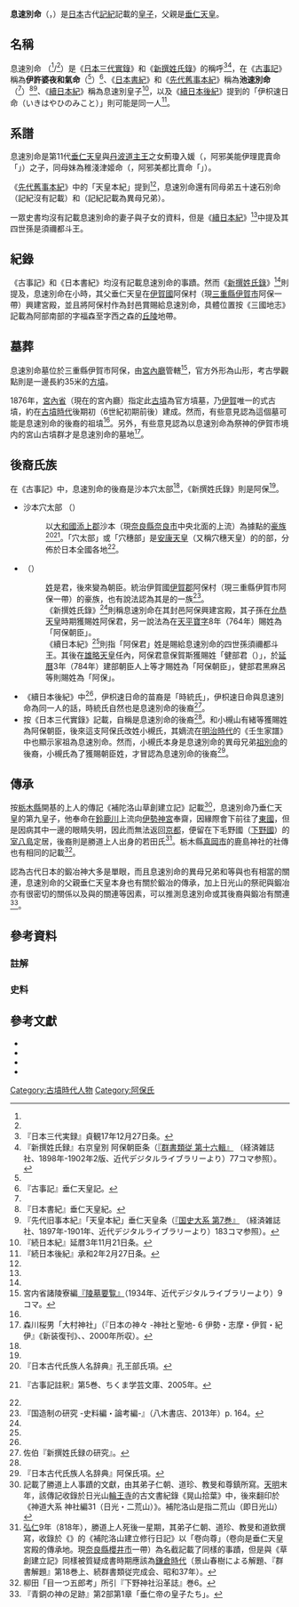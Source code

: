 {{東亞男性歷史人物
|名稱 = 息速別命
|身份 = 
|國家 = 日本
|時代 = [[古墳時代|古墳時代]]
|主君 = [[垂仁天皇|垂仁天皇]]
|屆數 =
|最高職務 = 
|前任 =
|繼任 = 
|圖片名稱 = Ikohayawakenomikoto-haka_haisho.JPG
|圖片大小 = 250px
|圖片說明 = 息速別命墓
|氏 = {{Link-ja|阿保氏|阿保氏}}遠祖
|姓 = 
|羅馬拼音 = Ikohayawakenomikoto或Okihayawakenomikoto
|假名 = {{lang|ja|いこはやわけのみこと}}<br />{{lang|ja|おきはやわけのみこと}}
|官職 = 
|位階 = 
|信仰 =
|出身地 =
|世系 = 
|初名 = 
|乳名 = <!--日本、朝鮮、琉球以外人物用-->
|幼名 = 
|別名 =
|法號 = 
|院號 = 
|其他名號 = 
|出生日期 = 
|出生地點 =
|逝世日期 =
|逝世地點 = 
|廟號 =
|諡號 =
|墓葬 = [[三重縣|三重縣]][[伊賀市|伊賀市]]阿保
|祠廟 =
|父親 = [[垂仁天皇|垂仁天皇]]
|嫡母 = [[狹穗姬命|狹穗姬命]]（[[彥坐王|彥坐王]]之女）→[[日葉酢媛命|日葉酢媛命]]（[[丹波道主命|丹波道主命]]之女）
|母親 = 薊瓊入媛（丹波道主命之女）
|繼父=
|繼母=
|養父=
|養母=
|猶父= <!--日本人用-->
|烏帽子親= 
|正室 = 
|妻 = 
|繼室 =
|側室 =
|正室之父 = 
|正室之嫡母 =
|正室之母 =
|妻之父 = 
|妻之嫡母 =
|妻之母 =
|繼室之父 =
|繼室之嫡母 =
|繼室之母 =
|兄弟 = {{Link-ja|譽津別命|誉津別命}}<br>{{Link-ja|五十瓊敷入彥命|五十瓊敷入彦命}}<br>[[景行天皇|景行天皇]]<br>稚城瓊入彥命<br>鐸石別命<br>袁那弁王<br>{{Link-ja|磐衝別命|磐衝別命}}<br>[[祖別命|祖別命]]<br>{{Link-ja|五十日足彥命|五十日足彦命}}<br>膽武別命<br>{{Link-ja|圓目王|円目王}}
|姊妹 = 大中姬命（《[[古事記|古事記]]》中稱為大中津日子命，乃男性）<br>[[倭姬命|倭姬命]]（初代{{Link-ja|齋宮|齋宮}}）<br>膽香足姬命<br>稚淺津姬命<br>兩道入姬命
|子 = 
|女 = 
|養子 = 
|養女 =
|猶子 = <!--日本人用-->
|婿養子 = <!--日本人用-->
|烏帽子子 = <!--日本人用-->
|繼子 =
|繼女 =
|其他親屬 = [[崇神天皇|崇神天皇]]（祖父）<br>[[日本武尊|日本武尊]]（侄子、妹夫）<br>[[仲哀天皇|仲哀天皇]]（外甥）<br>[[成務天皇|成務天皇]]（侄子）
|出身 = <!---此处指科举出身--->
|功名 = 
|經歷 = 
|著作 =
|注釋 =
}}

'''息速別命'''（{{jpn|j=息速別命|hg=いこはやわけのみこと<ref name="阿保"/>/おきはやわけのみこと<ref name="日本人名大辞典">[https://kotobank.jp/word/%E6%B1%A0%E9%80%9F%E5%88%A5%E5%91%BD-1052729#E3.83.87.E3.82.B8.E3.82.BF.E3.83.AB.E7.89.88.20.E6.97.A5.E6.9C.AC.E4.BA.BA.E5.90.8D.E5.A4.A7.E8.BE.9E.E5.85.B8.2BPlus 「池速別命」] {{Wayback|url=https://kotobank.jp/word/%E6%B1%A0%E9%80%9F%E5%88%A5%E5%91%BD-1052729#E3.83.87.E3.82.B8.E3.82.BF.E3.83.AB.E7.89.88.20.E6.97.A5.E6.9C.AC.E4.BA.BA.E5.90.8D.E5.A4.A7.E8.BE.9E.E5.85.B8.2BPlus |date=20190404144547 }}『デジタル版 日本人名大辞典+Plus』（朝日新聞社コトバンクより）。</ref>|rm=Ikohayawakenomikoto/Okihayawakenomikoto}}，{{bd|？||？||catIdx=Ikohayawakenomikoto}}）是[[日本|日本]]古代[[記紀|記紀]]記載的[[皇子|皇子]]，父親是[[垂仁天皇|垂仁天皇]]。

== 名稱 ==
息速別命 （{{lang|ja|いこはやわけのみこと}}<ref name="阿保"/>/{{lang|ja|おきはやわけのみこと}}<ref name="日本人名大辞典"/>）是《[[日本三代實錄|日本三代實錄]]》和《[[新撰姓氏錄|新撰姓氏錄]]》的稱呼<ref group="原" name="貞観">『日本三代実録』貞観17年12月27日条。</ref><ref group="原" name="阿保朝臣">『新撰姓氏録』右京皇別 阿保朝臣条（[http://kindai.ndl.go.jp/info:ndljp/pid/1879557/77 『群書類従 第十六輯』] {{Wayback|url=http://kindai.ndl.go.jp/info:ndljp/pid/1879557/77 |date=20160304134740 }}（経済雑誌社、1898年-1902年2版、近代デジタルライブラリーより）77コマ参照）。</ref>，在《[[古事記|古事記]]》稱為'''伊許婆夜和氣命'''（{{lang|ja|いこばやわけのみこと}}<ref name="日本人名大辞典"/>）<ref group="原" name="古事記">『古事記』垂仁天皇記。</ref>、《[[日本書紀|日本書紀]]》和《[[先代舊事本紀|先代舊事本紀]]》稱為'''池速別命''' （{{lang|ja|いけはやわけのみこと}}<ref name="日本人名大辞典"/>）<ref group="原" name="書紀">『日本書紀』垂仁天皇紀。</ref><ref group="原" name="天皇本紀">『先代旧事本紀』「天皇本紀」垂仁天皇条（[http://kindai.ndl.go.jp/info:ndljp/pid/991097/183 『国史大系 第7巻』] {{Wayback|url=http://kindai.ndl.go.jp/info:ndljp/pid/991097/183 |date=20160304133717 }}（経済雑誌社、1897年-1901年、近代デジタルライブラリーより）183コマ参照）。</ref>、《[[續日本紀|續日本紀]]》稱為息速別皇子<ref group="原" name="延暦">『続日本紀』延暦3年11月21日条。</ref>，以及《[[續日本後紀|續日本後紀]]》提到的「伊枳速日命（いきはやひのみこと）」則可能是同一人<ref group="原" name="承和">『続日本後紀』承和2年2月27日条。</ref>。

== 系譜 ==
{{Small|（名稱以《日本書紀》的稱呼為先，括號內的是《古事記》等的稱呼）}}

息速別命是第11代[[垂仁天皇|垂仁天皇]]與[[丹波道主王|丹波道主王]]之女薊瓊入媛（{{lang|ja|あざみにいりひめ}}，阿邪美能伊理毘賣命「{{lang|ja|あざみのいりひめ}}」）之子，同母妹為稚淺津姬命（{{lang|ja|わかあさつひめのみこと}}，阿邪美都比賣命「{{lang|ja|あざみつひめ}}」）。

《[[先代舊事本紀|先代舊事本紀]]》中的「天皇本紀」提到<ref group="原" name="天皇本紀"/>，息速別命還有同母弟五十速石別命（記紀沒有記載）和{{Link-ja|五十日足彥命|五十日足彦命}}（記紀記載為異母兄弟）。

一眾史書均沒有記載息速別命的妻子與子女的資料，但是《[[續日本紀|續日本紀]]》<ref group="原" name="延暦"/>中提及其四世孫是須禰都斗王。

== 紀錄 ==
《古事記》和《日本書紀》均沒有記載息速別命的事蹟。然而《[[新撰姓氏錄|新撰姓氏錄]]》<ref group="原" name="阿保朝臣"/>則提及，息速別命在小時，其父垂仁天皇在[[伊賀國|伊賀國]]阿保村（現[[三重縣|三重縣]][[伊賀市|伊賀市]]阿保一帶）興建宮殿，並且將阿保村作為封邑賞賜給息速別命，具體位置按《三國地志》記載為阿部南部的字福森至字西之森的[[丘陵|丘陵]]地帶。

== 墓葬 ==
息速別命墓位於三重縣伊賀市阿保，由[[宮內廳|宮內廳]]管轄<ref name="陵墓">宮内省諸陵寮編[http://kindai.ndl.go.jp/info:ndljp/pid/1237123/9 『陵墓要覧』]（1934年、近代デジタルライブラリーより）9コマ。</ref>，官方外形為山形，考古學觀點則是一邊長約35米的[[方墳|方墳]]。

1876年，[[宮內省|宮內省]]（現在的宮內廳）指定此[[古墳|古墳]]為官方墳墓，乃[[伊賀國|伊賀]]唯一的{{Link-ja|圓筒埴輪|円筒埴輪}}式古墳，約在[[古墳時代|古墳時代]]後期初（6世紀初期前後）建成。然而，有些意見認為這個墓可能是息速別命的後裔{{Link-ja|阿保氏|阿保氏}}的祖墳<ref name="大村"/>。另外，有些意見認為以息速別命為祭神的伊賀市{{Link-ja|大村神社 (伊賀市)|大村神社 (伊賀市)|大村神社}}境内的宮山古墳群才是息速別命的墓地<ref name="大村">森川桜男「大村神社」（『日本の神々 -神社と聖地- 6 伊勢・志摩・伊賀・紀伊』《新装復刊》、{{Link-ja|白水社|白水社}}、2000年所収）。</ref>。

== 後裔氏族 ==
在《古事記》中，息速別命的後裔是沙本穴太部<ref group="原" name="古事記"/>，《新撰姓氏錄》則是阿保{{Link-ja|朝臣 (日本)|朝臣|朝臣}}<ref group="原" name="阿保朝臣"/>。

* 沙本穴太部 （{{lang|ja|さほのあなほべ}}）
*: 以[[大和國|大和國]][[添上郡|添上郡]]沙本（現[[奈良縣|奈良縣]][[奈良市|奈良市]]中央北面的{{Link-ja|佐保川|佐保川}}上流）為據點的[[豪族|豪族]]<ref name="孔王部">『日本古代氏族人名辞典』孔王部氏項。</ref><ref>{{Link-ja|西鄉信綱|西郷信綱}}『古事記註釈』第5巻、ちくま学芸文庫、2005年。</ref>。「穴太部」或「穴穗部」是[[安康天皇|安康天皇]]（又稱穴穗天皇）的{{Link-ja|名代|名代|御名代}}的部，分佈於日本全國各地<ref name="孔王部"/>。
* {{Link-ja|阿保氏|阿保氏}}（{{lang|ja|あほうじ}}）
*: [[姓_(日本政治結構)|姓]]是君，後來變為朝臣。統治伊賀國[[伊賀郡|伊賀郡]]阿保村（現三重縣伊賀市阿保一帶）的豪族，也有說法認為其是{{Link-ja|伊賀國造|伊賀国造}}的一族<ref>『国造制の研究 -史料編・論考編-』（八木書店、2013年）p. 164。</ref>。
*: 《新撰姓氏錄》<ref group="原" name="阿保朝臣"/>則稱息速別命在其封邑阿保興建宮殿，其子孫在[[允恭天皇|允恭天皇]]時期獲賜姓阿保君，另一說法為在[[天平寶字|天平寶字]]8年（764年）賜姓為「阿保朝臣」。
*: 《續日本紀》<ref group="原" name="延暦"/>則指「阿保君」姓是賜給息速別命的四世孫須禰都斗王。其後在[[雄略天皇|雄略天皇]]任內，阿保君意保賀斯獲賜姓「健部君（{{Link-ja|建部氏|建部氏}}）」，於[[延曆|延曆]]3年（784年）建部朝臣人上等才賜姓為「阿保朝臣」，健部君黑麻呂等則賜姓為「阿保{{Link-ja|真人 (日本)|真人|公}}」。
*《續日本後紀》中<ref group="原" name="承和"/>，伊枳速日命的苗裔是「時統氏」，伊枳速日命與息速別命為同一人的話，時統氏自然也是息速別命的後裔<ref>佐伯『新撰姓氏録の研究』。</ref>。
*按《日本三代實錄》記載，{{Link-ja|官務|官務|官務家}}{{Link-ja|小槻氏|小槻氏}}自稱是息速別命的後裔<ref group="原" name="貞観"/>。{{Link-ja|阿保今雄|阿保今雄|小槻山今雄}}和小槻山有緒等獲賜姓為阿保朝臣，後來這支阿保氏改姓小槻氏，其嫡流{{Link-ja|壬生家|壬生家}}在[[明治時代|明治時代]]的《壬生家譜》中也顯示家祖為息速別命。然而，小槻氏本身是息速別命的異母兄弟[[祖別命|祖別命]]的後裔，小槻氏為了獲賜朝臣姓，才冒認為息速別命的後裔<ref name="阿保">『日本古代氏族人名辞典』阿保氏項。</ref>。

== 傳承 ==
按[[栃木縣|栃木縣]]{{Link-ja|日光山|日光山}}開基的{{Link-ja|勝道|勝道}}上人的傳記《補陀洛山草創建立記》記載<ref group="注">記載了勝道上人事蹟的文獻，由其弟子仁朝、道珍、教旻和尊鎮所寫。[[天明_(日本)|天明]]末年，該傳記收錄於日光山[[輪王寺|輪王寺]]的古文書紀錄《晃山拾葉》中，後來翻印於《神道大系 神社編31（日光・二荒山）》。補陀洛山是指二荒山（即日光山）</ref>，息速別命乃垂仁天皇的第九皇子，他奉命在[[鈴鹿川|鈴鹿川]]上流向[[伊勢神宮|伊勢神宮]]奉齋，因緣際會下前往了[[東國|東國]]，但是因病其中一邊的眼睛失明，因此而無法返回[[京都|京都]]，便留在下毛野國（[[下野國|下野國]]）的[[大神神社_(栃木市)|室八島]]定居，後裔則是勝道上人出身的若田氏<ref group="注">[[弘仁|弘仁]]9年（818年），勝道上人死後一星期，其弟子仁朝、道珍、教旻和道欽撰寫，收錄於《{{Link-ja|續群書類從|続群書類従}}》的《補陀洛山建立修行日記》以「卷向尊」（卷向是垂仁天皇宮殿的傳承地。現[[奈良縣|奈良縣]][[櫻井市|櫻井市]]一帶）為名截記載了同樣的事蹟，但是與《草創建立記》同樣被質疑成書時期應該為[[鎌倉時代|鎌倉時代]]（景山春樹による解題、『群書解題』第18巻上、続群書類従完成会、昭和37年）。</ref>。栃木縣[[真岡市|真岡市]]的鹿島神社的社傳也有相同的記載<ref>柳田「目一つ五郎考」所引『下野神社沿革誌』巻6。</ref>。

{{Link-ja|谷川健一|谷川健一}}認為古代日本的鍛冶神大多是單眼，而且息速別命的異母兄弟{{Link-ja|譽津別命|誉津別命}}和{{Link-ja|五十瓊敷入彥命|五十瓊敷入彦命}}等與{{Link-ja|鍛冶|鍛冶}}也有相當的關連，息速別命的父親垂仁天皇本身也有關於鍛冶的傳承，加上日光山的祭祀與鍛冶亦有很密切的關係以及與{{Link-ja|小野氏|小野氏}}的關連等因素，可以推測息速別命或其後裔與鍛冶有關連<ref>『青銅の神の足跡』第2部第1章「垂仁帝の皇子たち」。</ref>。

==參考資料==
===註解===
{{reflist|group="注"}}

===史料===
{{reflist|group="原"|2}}
{{reflist}}

==參考文獻== 
*{{cite book |editor= |script-title=ja:日本古代氏族人名辞典 普及版 |publisher=[[吉川弘文館|吉川弘文館]] |year=2010  |isbn=9784642014588}}
*{{cite book |editor={{Link-ja|佐伯有清|佐伯有清}}|script-title=ja:新撰姓氏録の研究 |publisher=[[吉川弘文館|吉川弘文館]] |year=2008  |isbn=4642009183}}
*{{cite book |editor={{Link-ja|谷川健一|谷川健一}} |script-title=ja:青銅の神の足跡 |publisher=[[小學館|小學館]] |year=1995  |isbn=4-09-460069-8}}
*{{cite book |editor=[[柳田國男|柳田國男]] |script-title=ja:一目小僧その他 |publisher=[[角川書店|角川書店]] |year=1954  |asin=B000JB5GA4}}

{{DEFAULTSORT:Ikohayawakenomikoto}}
[[Category:古墳時代人物|Category:古墳時代人物]]
[[Category:阿保氏|Category:阿保氏]]